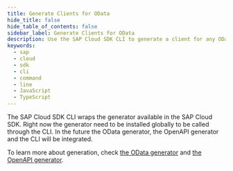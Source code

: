 ```yaml
---
title: Generate Clients for OData
hide_title: false
hide_table_of_contents: false
sidebar_label: Generate Clients for OData
description: Use the SAP Cloud SDK CLI to generate a client for any OData service.
keywords:
  - sap
  - cloud
  - sdk
  - cli
  - command
  - line
  - JavaScript
  - TypeScript
---
```


The SAP Cloud SDK CLI wraps the generator available in the SAP Cloud SDK.
Right now the generator need to be installed globally to be called through the CLI.
In the future the OData generator, the OpenAPI generator and the CLI will be integrated.

To learn more about generation, check [the OData generator](../openapi/generate-odata-client.mdx) and [the OpenAPI generator](../odata/generate-openapi-client.mdx).
